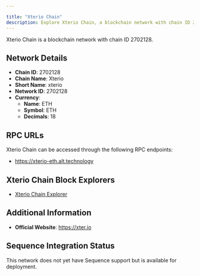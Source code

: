```yaml
---

title: "Xterio Chain"
description: Explore Xterio Chain, a blockchain network with chain ID 2702128. Learn about its native currency, ETH, and how to interact with the network.
---
```




Xterio Chain is a blockchain network with chain ID 2702128.

## Network Details

- **Chain ID**: 2702128
- **Chain Name**: Xterio
- **Short Name**: xterio
- **Network ID**: 2702128
- **Currency**: 
  - **Name**: ETH
  - **Symbol**: ETH
  - **Decimals**: 18

## RPC URLs

Xterio Chain can be accessed through the following RPC endpoints:

- https://xterio-eth.alt.technology

## Xterio Chain Block Explorers

- [Xterio Chain Explorer](https://eth.xterscan.io)

## Additional Information

- **Official Website**: https://xter.io

## Sequence Integration Status

This network does not yet have Sequence support but is available for deployment.
